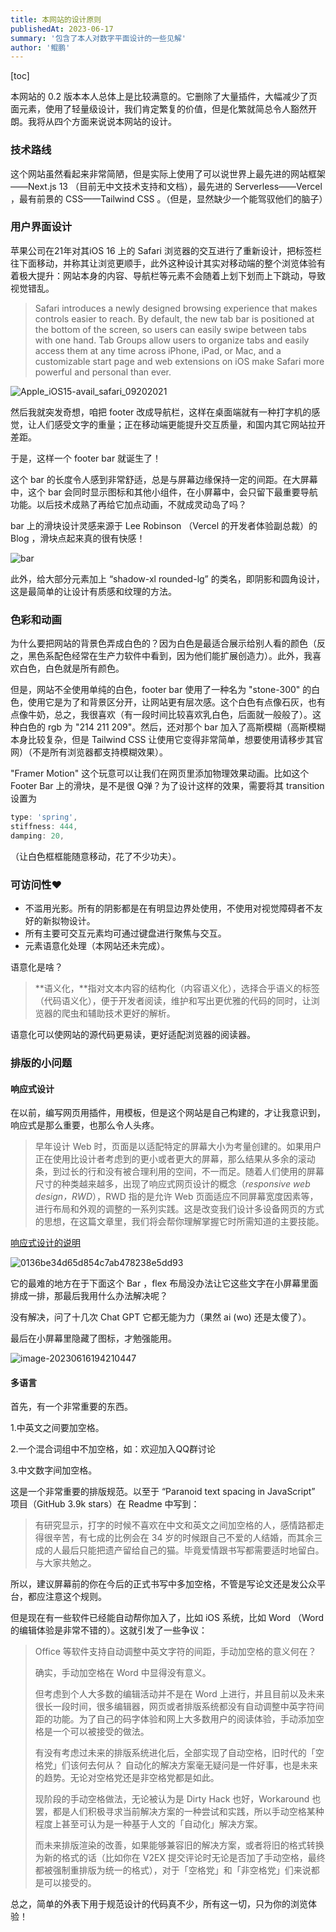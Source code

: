 ```yaml
---
title: 本网站的设计原则
publishedAt: 2023-06-17
summary: '包含了本人对数字平面设计的一些见解'
author: '鲲鹏'
---
```


[toc]

本网站的 0.2 版本本人总体上是比较满意的。它删除了大量插件，大幅减少了页面元素，使用了轻量级设计，我们肯定繁复的价值，但是化繁就简总令人豁然开朗。我将从四个方面来说说本网站的设计。

### 技术路线

这个网站虽然看起来非常简陋，但是实际上使用了可以说世界上最先进的网站框架——Next.js 13 （目前无中文技术支持和文档），最先进的 Serverless——Vercel ，最有前景的 CSS——Tailwind CSS 。（但是，显然缺少一个能驾驭他们的脑子）

### 用户界面设计

苹果公司在21年对其iOS 16 上的 Safari 浏览器的交互进行了重新设计，把标签栏往下面移动，并称其让浏览更顺手，此外这种设计其实对移动端的整个浏览体验有着极大提升：网站本身的内容、导航栏等元素不会随着上划下划而上下跳动，导致视觉错乱。

> Safari introduces a newly designed browsing experience that makes controls easier to reach. By default, the new tab bar is positioned at the bottom of the screen, so users can easily swipe between tabs with one hand. Tab Groups allow users to organize tabs and easily access them at any time across iPhone, iPad, or Mac, and a customizable start page and web extensions on iOS make Safari more powerful and personal than ever.

![Apple_iOS15-avail_safari_09202021](https://ihs-1317591693.cos.ap-guangzhou.myqcloud.com/grdoc/Apple_iOS15-avail_safari_09202021.jpg)

然后我就突发奇想，咱把 footer 改成导航栏，这样在桌面端就有一种打字机的感觉，让人们感受文字的重量；正在移动端更能提升交互质量，和国内其它网站拉开差距。

于是，这样一个 footer bar 就诞生了！

这个 bar 的长度令人感到非常舒适，总是与屏幕边缘保持一定的间距。在大屏幕中，这个 bar 会同时显示图标和其他小组件，在小屏幕中，会只留下最重要导航功能。以后技术成熟了再给它加点动画，不就成灵动岛了吗？

bar 上的滑块设计灵感来源于 Lee Robinson （Vercel 的开发者体验副总裁）的 Blog ，滑块点起来真的很有快感！

![bar](https://ihs-1317591693.cos.ap-guangzhou.myqcloud.com/grdoc/bar.png)

此外，给大部分元素加上 “shadow-xl rounded-lg” 的类名，即阴影和圆角设计，这是最简单的让设计有质感和纹理的方法。

### 色彩和动画

为什么要把网站的背景色弄成白色的？因为白色是最适合展示给别人看的颜色（反之，黑色系配色经常在生产力软件中看到，因为他们能扩展创造力）。此外，我喜欢白色，白色就是所有颜色。

但是，网站不全使用单纯的白色，footer bar 使用了一种名为 "stone-300" 的白色，使用它是为了和背景区分开，让网站更有层次感。这个白色有点像石灰，也有点像牛奶，总之，我很喜欢（有一段时间比较喜欢乳白色，后面就一般般了）。这种白色的 rgb 为 "214 211 209"。然后，还对那个 bar 加入了高斯模糊（高斯模糊本身比较复杂，但是 Tailwind CSS 让使用它变得非常简单，想要使用请移步其官网）（不是所有浏览器都支持模糊效果）。

"Framer Motion" 这个玩意可以让我们在网页里添加物理效果动画。比如这个 Footer Bar 上的滑块，是不是很 Q弹？为了设计这样的效果，需要将其 transition 设置为

```typescript
type: 'spring',
stiffness: 444,
damping: 20,
```

（让白色框框能随意移动，花了不少功夫）。

### 可访问性❤️

- 不滥用光影。所有的阴影都是在有明显边界处使用，不使用对视觉障碍者不友好的新拟物设计。
- 所有主要可交互元素均可通过键盘进行聚焦与交互。
- 元素语意化处理（本网站还未完成）。

语意化是啥？

> **语义化，**指对文本内容的结构化（内容语义化），选择合乎语义的标签（代码语义化），便于开发者阅读，维护和写出更优雅的代码的同时，让浏览器的爬虫和辅助技术更好的解析。

语意化可以使网站的源代码更易读，更好适配浏览器的阅读器。

### 排版的小问题

#### 响应式设计

在以前，编写网页用插件，用模板，但是这个网站是自己构建的，才让我意识到，响应式是那么重要，也那么令人头疼。

> 早年设计 Web 时，页面是以适配特定的屏幕大小为考量创建的。如果用户正在使用比设计者考虑到的更小或者更大的屏幕，那么结果从多余的滚动条，到过长的行和没有被合理利用的空间，不一而足。随着人们使用的屏幕尺寸的种类越来越多，出现了响应式网页设计的概念（*responsive web design，RWD*），RWD 指的是允许 Web 页面适应不同屏幕宽度因素等，进行布局和外观的调整的一系列实践。这是改变我们设计多设备网页的方式的思想，在这篇文章里，我们将会帮你理解掌握它时所需知道的主要技能。

[响应式设计的说明](https://developer.mozilla.org/zh-CN/docs/Learn/CSS/CSS_layout/Responsive_Design)

![0136be34d65d854c7ab478238e5dd93](https://ihs-1317591693.cos.ap-guangzhou.myqcloud.com/grdoc/0136be34d65d854c7ab478238e5dd93.jpg)

它的最难的地方在于下面这个 Bar ，flex 布局没办法让它这些文字在小屏幕里面排成一排，那最后我用什么办法解决呢？

没有解决，问了十几次 Chat GPT 它都无能为力（果然 ai (wo) 还是太傻了）。

最后在小屏幕里隐藏了图标，才勉强能用。

![image-20230616194210447](https://ihs-1317591693.cos.ap-guangzhou.myqcloud.com/grdoc/image-20230616194210447.png)

#### 多语言

首先，有一个非常重要的东西。

1.中英文之间要加空格。

2.一个混合词组中不加空格，如：欢迎加入QQ群讨论

3.中文数字间加空格。

这是一个非常重要的排版规范。以至于 “Paranoid text spacing in JavaScript” 项目（GitHub 3.9k stars）在 Readme 中写到：

> 有研究显示，打字的时候不喜欢在中文和英文之间加空格的人，感情路都走得很辛苦，有七成的比例会在 34 岁的时候跟自己不爱的人结婚，而其余三成的人最后只能把遗产留给自己的猫。毕竟爱情跟书写都需要适时地留白。与大家共勉之。

所以，建议屏幕前的你在今后的正式书写中多加空格，不管是写论文还是发公众平台，都应注意这个规则。

但是现在有一些软件已经能自动帮你加入了，比如 iOS 系统，比如 Word （Word 的编辑体验是非常不错的）。这就引发了一些争议：

> Office 等软件支持自动调整中英文字符的间距，手动加空格的意义何在？
>
> 确实，手动加空格在 Word 中显得没有意义。
>
> 但考虑到个人大多数的编辑活动并不是在 Word 上进行，并且目前以及未来很长一段时间，很多编辑器，网页或者排版系统都没有自动调整中英字符间距的功能。为了自己的码字体验和网上大多数用户的阅读体验，手动添加空格是一个可以被接受的做法。
>
> 有没有考虑过未来的排版系统进化后，全部实现了自动空格，旧时代的「空格党」们该何去何从？
> 自动化的解决方案毫无疑问是一件好事，也是未来的趋势。无论对空格党还是非空格党都是如此。
>
> 现阶段的手动空格做法，无论被认为是 Dirty Hack 也好，Workaround 也罢，都是人们积极寻求当前解决方案的一种尝试和实践，所以手动空格某种程度上甚至可认为是一种基于人文的「自动化」解决方案。
>
> 而未来排版渲染的改善，如果能够兼容旧的解决方案，或者将旧的格式转换为新的格式的话（比如你在 V2EX 提交评论时无论是否加了手动空格，最终都被强制重排版为统一的格式），对于「空格党」和「非空格党」们来说都是可以接受的。



总之，简单的外表下用于规范设计的代码真不少，所有这一切，只为你的浏览体验！
